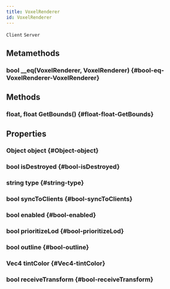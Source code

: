 ```yaml
---
title: VoxelRenderer
id: VoxelRenderer
---
```

`Client`
`Server`

## Metamethods

### bool __eq(VoxelRenderer, VoxelRenderer) {#bool-eq-VoxelRenderer-VoxelRenderer}

## Methods

### float, float GetBounds() {#float-float-GetBounds}

## Properties

### Object object {#Object-object}

### bool isDestroyed {#bool-isDestroyed}

### string type {#string-type}

### bool syncToClients {#bool-syncToClients}

### bool enabled {#bool-enabled}

### bool prioritizeLod {#bool-prioritizeLod}

### bool outline {#bool-outline}

### Vec4 tintColor {#Vec4-tintColor}

### bool receiveTransform {#bool-receiveTransform}

